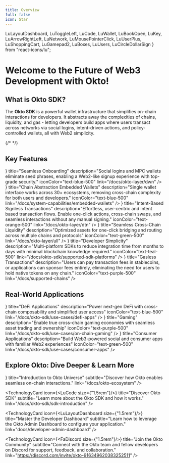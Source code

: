 ```yaml
---
title: Overview
full: false
icon: Star
---
```


  LuLayoutDashboard, LuToggleLeft, LuCode, LuWallet, LuBookOpen, 
  LuKey, LuArrowRightLeft, LuNetwork, LuMousePointerClick, 
  LuUserPlus, LuShoppingCart, LuGamepad2, LuBoxes, LuUsers, LuCircleDollarSign
} from "react-icons/lu";

# Welcome to the Future of Web3 Development with Okto!

<QuickStartBanner />

## What is Okto SDK?

The **Okto SDK** is a powerful wallet infrastructure that simplifies on-chain interactions for developers. It abstracts away the complexities of chains, liquidity, and gas - letting developers build apps where users transact across networks via social logins, intent-driven actions, and policy-controlled wallets, all with Web2 simplicity.

{/* <SummerAbstractionBanner /> */}

## Key Features

<div className="grid grid-cols-1 md:grid-cols-2 gap-5 min-h-[200px] [&>*]:h-[140px] [&>*>div]:h-full [&>*>div]:flex [&>*>div]:flex-col">
  <FeatureCard
    icon={<LuUsers size={20} />}
    title="Seamless Onboarding"
    description="Social logins and MPC wallets eliminate seed phrases, enabling a Web2-like signup experience with top-grade security."
    iconColor="text-blue-500"
    link="/docs/okto-layer/dwn"
  />
  <FeatureCard
    icon={<LuWallet size={20} />}
    title="Chain Abstraction Embedded Wallets"
    description="Single wallet interface works across 30+ ecosystems, removing cross-chain complexity for both users and developers."
    iconColor="text-blue-500"
    link="/docs/system-capabilities/embedded-wallets"
  />
  <FeatureCard
    icon={<LuMousePointerClick size={20} />}
    title="Intent-Based Signless Transactions"
    description="Effortless, user-centric and intent based transaction flows. Enable one-click actions, cross-chain swaps, and seamless interactions without any manual signing."
    iconColor="text-orange-500"
    link="/docs/okto-layer/dtn"
  />
  <FeatureCard
    icon={<LuArrowRightLeft size={20} />}
    title="Seamless Cross-Chain Liquidity"
    description="Optimized assets for one-click bridging and routing across multiple chains and protocols"
    iconColor="text-green-500"
    link="/docs/okto-layer/ull"
  />
  <FeatureCard
    icon={<LuUserPlus size={20} />}
    title="Developer Simplicity"
    description="Multi-platform SDKs to reduce integration time from months to days with minimal blockchain knowledge required."
    iconColor="text-teal-500"
    link="/docs/okto-sdk/supported-sdk-platforms"
  />
  <FeatureCard
    icon={<LuCircleDollarSign size={20} />}
    title="Gasless Transactions"
    description="Users can pay transaction fees in stablecoins, or applications can sponsor fees entirely, eliminating the need for users to hold native tokens on any chain."
    iconColor="text-purple-500"
    link="/docs/supported-chains"
  />
</div>

## Real-World Applications

<div className="grid grid-cols-1 md:grid-cols-3 gap-5 min-h-[200px] [&>*]:h-[140px] [&>*>div]:h-full [&>*>div]:flex [&>*>div]:flex-col">
  <FeatureCard
    icon={<LuCircleDollarSign size={20} />}
    title="DeFi Applications"
    description="Power next-gen DeFi with cross-chain composability and simplified user access"
    iconColor="text-blue-500"
    link="/docs/okto-sdk/use-cases/defi-apps"
  />
  <FeatureCard
    icon={<LuGamepad2 size={20} />}
    title="Gaming"
    description="Enable true cross-chain gaming economies with seamless asset trading and ownership"
    iconColor="text-purple-500"
    link="/docs/okto-sdk/use-cases/on-chain-gaming"
  />
  <FeatureCard
    icon={<LuUsers size={20} />}
    title="Consumer Applications"
    description="Build Web3-powered social and consumer apps with familiar Web2 experiences"
    iconColor="text-green-500"
    link="/docs/okto-sdk/use-cases/consumer-apps"
  />
</div>

## Explore Okto: Dive Deeper & Learn More

<div className="grid grid-cols-1 md:grid-cols-2 gap-3 md:gap-6 lg:gap-8">
  <TechnologyCard
      icon={<LuBookOpen size={"1.5rem"}/>}
      title="Introduction to Okto Universe"
      subtitle="Discover how Okto enables seamless on-chain interactions."
      link="/docs/okto-ecosystem"
  />

  <TechnologyCard
      icon={<LuCode size={"1.5rem"}/>}
      title="Discover Okto SDK"
      subtitle="Learn more about the Okto SDK and how it works."
      link="/docs/okto-sdk/sdk-introduction"
  />

  <TechnologyCard
      icon={<LuLayoutDashboard size={"1.5rem"}/>}
      title="Master the Developer Dashboard"
      subtitle="Learn how to leverage the Okto Admin Dashboard to configure your application."
      link="docs/developer-admin-dashboard"
  />

   <TechnologyCard
      icon={<FaDiscord size={"1.5rem"}/>}
      title="Join the Okto Community"
      subtitle="Connect with the Okto team and fellow developers on Discord for support, feedback, and collaboration."
      link="https://discord.com/invite/okto-916349620383252511"
  />
</div>